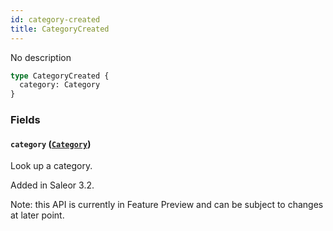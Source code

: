```yaml
---
id: category-created
title: CategoryCreated
---
```



No description

```graphql
type CategoryCreated {
  category: Category
}
```


### Fields

#### `category` ([`Category`](../../../developer/api-reference/objects/category))

Look up a category.

Added in Saleor 3.2.

Note: this API is currently in Feature Preview and can be subject to changes at later point.




